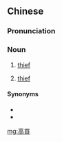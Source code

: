 {{also|高买}}
==Chinese==
{{zh-forms|s=高买}}

===Pronunciation===
{{zh-pron
|m=gāomǎi
|c=gou1 maai5
|cat=n
}}

===Noun===
{{zh-noun}}

# {{lb|zh|dialectal|obsolete}} [[thief]]
# {{lb|zh|dialectal|Hong Kong}} [[thief]]

====Synonyms====
* {{zh-l|小偷}}
* {{zh-l|扒手}}

[[mg:高買]]